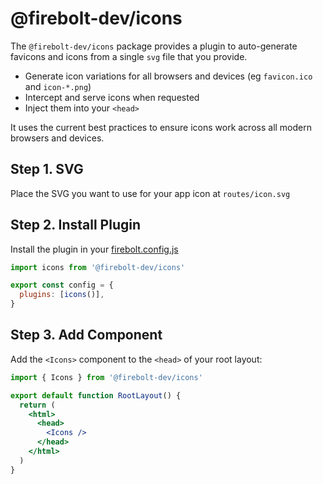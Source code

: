<Meta
  title='Package: @firebolt-dev/icons'
  description='A Firebolt plugin for auto-generating favicons and icons from an svg.'
/>

# @firebolt-dev/icons

The `@firebolt-dev/icons` package provides a plugin to auto-generate favicons and icons from a single `svg` file that you provide.

- Generate icon variations for all browsers and devices (eg `favicon.ico` and `icon-*.png`)
- Intercept and serve icons when requested
- Inject them into your `<head>`

It uses the current best practices to ensure icons work across all modern browsers and devices.

## Step 1. SVG

Place the SVG you want to use for your app icon at `routes/icon.svg`

## Step 2. Install Plugin

Install the plugin in your [firebolt.config.js](/docs/ref/config)

```jsx title='firebolt.config.js' lineNumbers
import icons from '@firebolt-dev/icons'

export const config = {
  plugins: [icons()],
}
```

## Step 3. Add Component

Add the `<Icons>` component to the `<head>` of your root layout:

```jsx title='routes/_layout.js' lineNumbers
import { Icons } from '@firebolt-dev/icons'

export default function RootLayout() {
  return (
    <html>
      <head>
        <Icons />
      </head>
    </html>
  )
}
```
